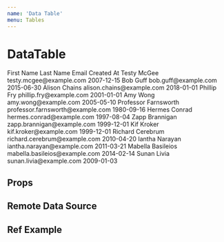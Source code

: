 ```yaml
---
name: 'Data Table'
menu: Tables
---
```




# DataTable

<Playground>
  <DataTable>
    <TableHead>
      <TableCell>First Name</TableCell>
      <TableCell>Last Name</TableCell>
      <TableCell>Email</TableCell>
      <TableCell>Created At</TableCell>
    </TableHead>
    <TableRow>
      <TableCell>Testy</TableCell>
      <TableCell>McGee</TableCell>
      <TableCell>testy.mcgee@example.com</TableCell>
      <TableCell>2007-12-15</TableCell>
    </TableRow>
    <TableRow>
      <TableCell>Bob</TableCell>
      <TableCell>Guff</TableCell>
      <TableCell>bob.guff@example.com</TableCell>
      <TableCell>2015-06-30</TableCell>
    </TableRow>
    <TableRow>
      <TableCell>Alison</TableCell>
      <TableCell>Chains</TableCell>
      <TableCell>alison.chains@example.com</TableCell>
      <TableCell>2018-01-01</TableCell>
    </TableRow>
    <TableRow>
      <TableCell>Phillip</TableCell>
      <TableCell>Fry</TableCell>
      <TableCell>phillip.fry@example.com</TableCell>
      <TableCell>2001-01-01</TableCell>
    </TableRow>
    <TableRow>
      <TableCell>Amy</TableCell>
      <TableCell>Wong</TableCell>
      <TableCell>amy.wong@example.com</TableCell>
      <TableCell>2005-05-10</TableCell>
    </TableRow>
    <TableRow>
      <TableCell>Professor</TableCell>
      <TableCell>Farnsworth</TableCell>
      <TableCell>professor.farnsworth@example.com</TableCell>
      <TableCell>1980-09-16</TableCell>
    </TableRow>
    <TableRow>
      <TableCell>Hermes</TableCell>
      <TableCell>Conrad</TableCell>
      <TableCell>hermes.conrad@example.com</TableCell>
      <TableCell>1997-08-04</TableCell>
    </TableRow>
    <TableRow>
      <TableCell>Zapp</TableCell>
      <TableCell>Brannigan</TableCell>
      <TableCell>zapp.brannigan@example.com</TableCell>
      <TableCell>1999-12-01</TableCell>
    </TableRow>
    <TableRow>
      <TableCell>Kif</TableCell>
      <TableCell>Kroker</TableCell>
      <TableCell>kif.kroker@example.com</TableCell>
      <TableCell>1999-12-01</TableCell>
    </TableRow>
    <TableRow>
      <TableCell>Richard</TableCell>
      <TableCell>Cerebrum</TableCell>
      <TableCell>richard.cerebrum@example.com</TableCell>
      <TableCell>2010-04-20</TableCell>
    </TableRow>
    <TableRow>
      <TableCell>Iantha</TableCell>
      <TableCell>Narayan</TableCell>
      <TableCell>iantha.narayan@example.com</TableCell>
      <TableCell>2011-03-21</TableCell>
    </TableRow>
    <TableRow>
      <TableCell>Mabella</TableCell>
      <TableCell>Basileios</TableCell>
      <TableCell>mabella.basileios@example.com</TableCell>
      <TableCell>2014-02-14</TableCell>
    </TableRow>
    <TableRow>
      <TableCell>Sunan</TableCell>
      <TableCell>Livia</TableCell>
      <TableCell>sunan.livia@example.com</TableCell>
      <TableCell>2009-01-03</TableCell>
    </TableRow>
  </DataTable>
</Playground>

## Props

<PropsTable of={DataTable} />

## Remote Data Source

<Playground>
  <DataTable perPage={25} filterRows={filterRows} />
</Playground>

## Ref Example

<Playground>
  <RefExample filterRows={filterRows} />
</Playground>
